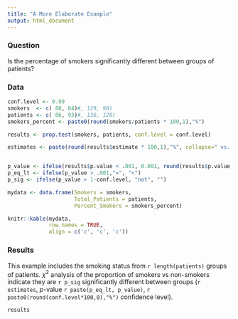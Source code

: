```yaml
---
title: "A More Elaborate Example"
output: html_document
---
```


### Question  
Is the percentage of smokers significantly different between groups of patients?

### Data  

```r
conf.level <- 0.99
smokers  <- c( 80, 84)#, 129, 90)
patients <- c( 86, 93)#, 136, 120)
smokers_percent <- paste0(round(smokers/patients * 100,1),"%")

results <- prop.test(smokers, patients, conf.level = conf.level)

estimates <- paste(round(results$estimate * 100,1),"%", collapse=" vs. ", sep="")


p_value <- ifelse(results$p.value < .001, 0.001, round(results$p.value,3))
p_eq_lt <- ifelse(p_value > .001,"=", "<")
p_sig <- ifelse(p_value > 1-conf.level, "not", "")


```

```r
mydata <- data.frame(Smokers = smokers, 
                     Total_Patients = patients, 
                     Percent_Smokers = smokers_percent)

knitr::kable(mydata,
             row.names = TRUE,
             align = c('c', 'c', 'c'))
```

### Results
This example includes the smoking status from `r length(patients)` groups of patients. ${\chi}^2$ analysis of the proportion of smokers vs non-smokers indicate they are `r p_sig` significantly different between groups (`r estimates`, $p$-value `r paste(p_eq_lt, p_value)`, `r paste0(round(conf.level*100,0),"%")` confidence level).

```r

results
```


